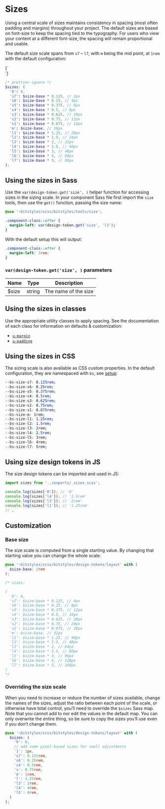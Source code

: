 
<Meta title="Design Tokens/Sizes" />

# Sizes

Using a central scale of sizes maintains consistency in spacing (most often padding and margins) throughout your project. The default sizes are based on font-size to keep the spacing tied to the typography. For users who view your content at a different font-size, the spacing will remain proportional and usable.

The default size scale spans from `s7` – `l7`, with `m` being the mid point, at `1rem` with the default configuration:

<Canvas>
  <Story name="Sizes">
    {`
      <div class="u-flex u-items-end u-gap-s5">
        <div class="u-shadow-default u-bg-grayscale-dark-1 u-border-radius-s7" style="width: var(--bs-size-s7); height: var(--bs-size-s7)" title="s7"></div>
        <div class="u-shadow-default u-bg-grayscale-dark-1 u-border-radius-s7" style="width: var(--bs-size-s6); height: var(--bs-size-s6)" title="s6"></div>
        <div class="u-shadow-default u-bg-grayscale-dark-1 u-border-radius-s7" style="width: var(--bs-size-s5); height: var(--bs-size-s5)" title="s5"></div>
        <div class="u-shadow-default u-bg-grayscale-dark-1 u-border-radius-s7" style="width: var(--bs-size-s4); height: var(--bs-size-s4)" title="s4"></div>
        <div class="u-shadow-default u-bg-grayscale-dark-1 u-border-radius-s7" style="width: var(--bs-size-s3); height: var(--bs-size-s3)" title="s3"></div>
        <div class="u-shadow-default u-bg-grayscale-dark-1 u-border-radius-s7" style="width: var(--bs-size-s2); height: var(--bs-size-s2)" title="s2"></div>
        <div class="u-shadow-default u-bg-grayscale-dark-1 u-border-radius-s7" style="width: var(--bs-size-s1); height: var(--bs-size-s1)" title="s1"></div>
        <div class="u-shadow-default u-bg-grayscale-dark-1 u-border-radius-s7" style="width: var(--bs-size-m); height: var(--bs-size-m)" title="m"></div>
        <div class="u-shadow-default u-bg-grayscale-dark-1 u-border-radius-s7" style="width: var(--bs-size-l1); height: var(--bs-size-l1)" title="l1"></div>
        <div class="u-shadow-default u-bg-grayscale-dark-1 u-border-radius-s7" style="width: var(--bs-size-l2); height: var(--bs-size-l2)" title="l2"></div>
        <div class="u-shadow-default u-bg-grayscale-dark-1 u-border-radius-s7" style="width: var(--bs-size-l3); height: var(--bs-size-l3)" title="l3"></div>
        <div class="u-shadow-default u-bg-grayscale-dark-1 u-border-radius-s7" style="width: var(--bs-size-l4); height: var(--bs-size-l4)" title="l4"></div>
        <div class="u-shadow-default u-bg-grayscale-dark-1 u-border-radius-s7" style="width: var(--bs-size-l5); height: var(--bs-size-l5)" title="l5"></div>
        <div class="u-shadow-default u-bg-grayscale-dark-1 u-border-radius-s7" style="width: var(--bs-size-l6); height: var(--bs-size-l6)" title="l6"></div>
        <div class="u-shadow-default u-bg-grayscale-dark-1 u-border-radius-s7" style="width: var(--bs-size-l7); height: var(--bs-size-l7)" title="l7"></div>
      </div>
    `}
  </Story>
</Canvas>

```scss
/* prettier-ignore */
$sizes: (
  '0': 0,
  's7': $size-base * 0.125, // 2px
  's6': $size-base * 0.25, // 4px
  's5': $size-base * 0.375, // 6px
  's4': $size-base * 0.5, // 8px
  's3': $size-base * 0.625, // 10px
  's2': $size-base * 0.75, // 12px
  's1': $size-base * 0.875, // 14px
  'm': $size-base, // 16px
  'l1': $size-base * 1.25, // 20px
  'l2': $size-base * 1.5, // 24px
  'l3': $size-base * 2, // 32px
  'l4': $size-base * 2.5, // 40px
  'l5': $size-base * 3, // 48px
  'l6': $size-base * 4, // 64px
  'l7': $size-base * 5, // 80px
);
```

## Using the sizes in Sass

Use the `var(design-token.get('size', )` helper function for accessing sizes in the sizing scale. In your component Sass file first import the `size` tools, then use the `get()` function, passing the size name:

```scss
@use '~bitstyles/scss/bitstyles/tools/size';

.component-class::after {
  margin-left: var(design-token.get('size', 'l3');
}
```

With the default setup this will output:

```css
.component-class::after {
  margin-left: 2rem;
}
```

### `var(design-token.get('size', )` parameters

| Name  | Type   | Description          |
| ----- | ------ | -------------------- |
| $size | string | The name of the size |

## Using the sizes in classes

Use the appropriate utility classes to apply spacing. See the documentation of each class for information on defaults & customization:

- [`u-margin`](/docs/utilities-margin--margin-0)
- [`u-padding`](/docs/utilities-padding--padding-0)

## Using the sizes in CSS

The sizing scale is also available as CSS custom properties. In the default configuration, they are namespaced with `bs`, see [setup](/story/design-tokens-setup--page):

```css
--bs-size-s7: 0.125rem;
--bs-size-s6: 0.25rem;
--bs-size-s5: 0.375rem;
--bs-size-s4: 0.5rem;
--bs-size-s3: 0.625rem;
--bs-size-s2: 0.75rem;
--bs-size-s1: 0.875rem;
--bs-size-m: 1rem;
--bs-size-l1: 1.25rem;
--bs-size-l2: 1.5rem;
--bs-size-l3: 2rem;
--bs-size-l4: 2.5rem;
--bs-size-l5: 3rem;
--bs-size-l6: 4rem;
--bs-size-l7: 5rem;
```

## Using size design tokens in JS

The size design tokens can be imported and used in JS:

```js
import sizes from '../exports/_sizes.scss';

console.log(sizes['0']); // '0'
console.log(sizes['l4']); // '2.5rem'
console.log(sizes['l3']); // '2rem'
console.log(sizes['l1']); // '1.25rem'
// …
```

## Customization

### Base size

The size scale is computed from a single starting value. By changing that starting value you can change the whole scale:

```scss
@use '~bitstyles/scss/bitstyles/design-tokens/layout' with (
  $size-base: 2rem
);

/* sizes:

(
  '0': 0,
  's7': $size-base * 0.125, // 4px
  's6': $size-base * 0.25, // 8px
  's5': $size-base * 0.375, // 12px
  's4': $size-base * 0.5, // 16px
  's3': $size-base * 0.625, // 20px
  's2': $size-base * 0.75, // 24px
  's1': $size-base * 0.875, // 28px
  'm': $size-base, // 32px
  'l1': $size-base * 1.25, // 40px
  'l2': $size-base * 1.5, // 48px
  'l3': $size-base * 2, // 64px
  'l4': $size-base * 2.5, // 80px
  'l5': $size-base * 3, // 96px
  'l6': $size-base * 4, // 128px
  'l7': $size-base * 5, // 160px
)
*/
```

### Overriding the size scale

When you need to increase or reduce the number of sizes available, change the names of the sizes, adjust the ratio between each point of the scale, or otherwise have total control, you’ll need to override the `$sizes` Sass map. Note that you cannot add to nor edit the values in the default map. You can only overwrite the entire thing, so be sure to copy the sizes you’ll use even if you don’t change them.

```scss
@use '~bitstyles/scss/bitstyles/design-tokens/layout' with (
  $sizes: (
    '0': 0,
    // add some pixel-based sizes for small adjustments
    '1': 1px,
    's7': 0.125rem,
    's6': 0.25rem,
    's4': 0.5rem,
    's': 0.75rem,
    'm': 1rem,
    'l': 1.25rem,
    'l3': 2rem,
    'l4': 4rem,
    'l5': 8rem,
  )
);
```
